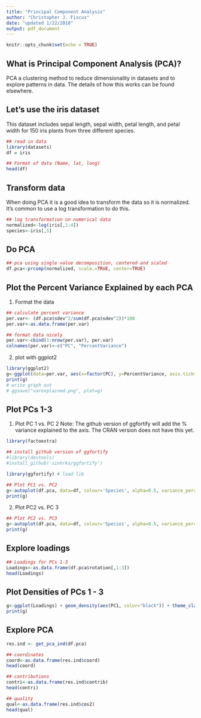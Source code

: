 ```yaml
---
title: "Principal Component Analysis"
author: "Christopher J. Fiscus"
date: "updated 1/22/2018"
output: pdf_document
---
```


```r
knitr::opts_chunk$set(echo = TRUE)
```
## What is Principal Component Analysis (PCA)?
PCA a clustering method to reduce dimensionality in datasets and to explore patterns in data. The details of how this works can be found elsewhere.  


## Let's use the iris dataset
This dataset includes sepal length, sepal width, petal length, and petal width for 150 iris plants from three different species. 

```r
## read in data
library(datasets)
df = iris

## Format of data (Name, lat, long)
head(df)
```

## Transform data
When doing PCA it is a good idea to transform the data so it is normalized. It's common to use a log transformation to do this. 

```r
## log transformation on numerical data  
normalized<-log(iris[,1:4])
species<-iris[,5]

```

## Do PCA 
```r
## pca using single value decomposition, centered and scaled
df.pca<-prcomp(normalized, scale.=TRUE, center=TRUE)

```

## Plot the Percent Variance Explained by each PCA 
1. Format the data 
```r
## calculate percent variance
per.var<- (df.pca$sdev^2/sum(df.pca$sdev^2))*100
per.var<-as.data.frame(per.var)

## format data nicely 
per.var<-cbind(1:nrow(per.var), per.var)
colnames(per.var)<-c("PC", "PercentVariance")

```
2. plot with ggplot2 
```r
library(ggplot2)
g<-ggplot(data=per.var, aes(x=factor(PC), y=PercentVariance, axis.ticks=1)) + geom_bar(stat="identity") + xlab("principal component") + ylab("% Variance") + theme(text=element_text(size=14)) + ggtitle("Variance Explained by PCs") + theme_classic()
print(g)
# write graph out 
# ggsave("varexplained.png", plot=g)

```

## Plot PCs 1-3 
1. Plot PC 1 vs. PC 2
Note: The github version of ggfortify will add the % variance explained to the axis. The CRAN version does not have this yet. 
```r
library(factoextra)

## install github version of ggfortify 
#library(devtools)
#install_github('sinhrks/ggfortify')

library(ggfortify) # load lib

## Plot PC1 vs. PC2
g<-autoplot(df.pca, data=df, colour='Species', alpha=0.5, variance_percentage=TRUE, loadings=FALSE, scale=0) + theme_classic()
print(g)
```
2. Plot PC2 vs. PC 3
```r
## Plot PC2 vs. PC3
g<-autoplot(df.pca, data=df, colour='Species', alpha=0.5, variance_percentage=TRUE, loadings=FALSE, x=2, y=3, scale=0) + theme_classic()
print(g)
```

## Explore loadings
```r
## Loadings for PCs 1-3
Loadings<-as.data.frame(df.pca$rotation[,1:3])
head(Loadings)
```

## Plot Densities of PCs 1 - 3 
```r
g<-ggplot(Loadings) + geom_density(aes(PC1, color="black")) + theme_classic() + geom_density(aes(PC2, color="red")) + geom_density(aes(PC3, color="blue")) + xlab("Contribution to PC") + theme(text=element_text(size=16)) + scale_color_manual(labels=c("1", "2", "3"), values=c("black", "red", "blue")) + labs(colour="PC")
print(g)
```

## Explore PCA
```r
res.ind <- get_pca_ind(df.pca)

## coordinates
coord<-as.data.frame(res.ind$coord)
head(coord)

## contributions 
contri<-as.data.frame(res.ind$contrib)
head(contri)

## quality
qual<-as.data.frame(res.ind$cos2)
head(qual)
```
